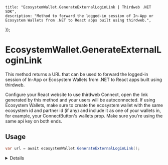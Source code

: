 
	title: "EcosystemWallet.GenerateExternalLoginLink | Thirdweb .NET SDK",
	description: "Method to forward the logged-in session of In-App or Ecosystem Wallets from .NET to React apps built using thirdweb.",
});

# EcosystemWallet.GenerateExternalLoginLink

This method returns a URL that can be used to forward the logged-in session of In-App or Ecosystem Wallets from .NET to React apps built using thirdweb.

Configure your React website to use thirdweb Connect, open the link generated by this method and your users will be autoconnected.
If using Ecosystem Wallets, make sure to create the ecosystem wallet with the same ecosystem id and partner id (if any) and include it as one of your wallets in, for example, your ConnectButton's wallets prop.
Make sure you're using the same api key on both ends.

## Usage

```csharp
var url = await ecosystemWallet.GenerateExternalLoginLink();
```

<Details summary="Return Value">

### string

The URL that can be used to forward the logged-in session of In-App or Ecosystem Wallets from .NET to React apps built using thirdweb.

</Details>

